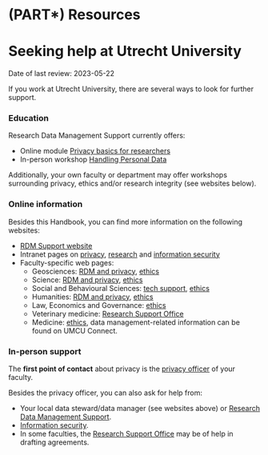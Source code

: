 # (PART\*) Resources {-} 

# Seeking help at Utrecht University {#seeking-help}
:::keywords
Date of last review: 2023-05-22
:::

If you work at Utrecht University, there are several ways to look for further 
support.

### Education {#education}

Research Data Management Support currently offers:

- Online module [Privacy basics for researchers](https://www.uu.nl/en/research/research-data-management/walk-in-hours-workshops/privacy-basics-online-training){target="_blank"}
- In-person workshop [Handling Personal Data](https://www.uu.nl/en/research/research-data-management/training-workshops/handling-personal-data-in-research){target="_blank"}

Additionally, your own faculty or department may offer workshops surrounding
privacy, ethics and/or research integrity (see websites below).

### Online information {#websites}

Besides this Handbook, you can find more information on the following websites:

- [RDM Support website](https://www.uu.nl/rdm){target="_blank"}
- Intranet pages on [privacy](https://intranet.uu.nl/en/knowledge-base/privacy-at-uu){target="_blank"}, 
[research](https://intranet.uu.nl/en/knowledgebase/research){target="_blank"} and
[information security](https://intranet.uu.nl/en/information-security-at-the-uu){target="_blank"}
- Faculty-specific web pages:
  - Geosciences: [RDM and privacy](https://geo-data-support.sites.uu.nl/){target="_blank"},
    [ethics](https://sciencegeo-erb.sites.uu.nl/){target="_blank"}
  - Science: [RDM and privacy](https://science-data-support.sites.uu.nl/){target="_blank"},
    [ethics](https://sciencegeo-erb.sites.uu.nl/){target="_blank"}
  - Social and Behavioural Sciences: [tech support](https://techsupport.fss.uu.nl/){target="_blank"},
    [ethics](https://ferb.sites.uu.nl/){target="_blank"}
  - Humanities: [RDM and privacy](https://cdh.uu.nl/research/data-management-privacy/){target="_blank"},
    [ethics](https://fetc-gw.wp.hum.uu.nl/){target="_blank"}
  - Law, Economics and Governance: [ethics](https://intranet.uu.nl/en/knowledgebase/facultys-ethical-review-committee){target="_blank"}
  - Veterinary medicine: [Research Support Office](https://www.uu.nl/en/node/589/onderzoeksbureauresearch-support-office){target="_blank"}
  - Medicine: [ethics](https://www.metc-utrecht.nl/en/){target="_blank"}, data management-related information can be found on UMCU Connect.

### In-person support {#support}

The **first point of contact** about privacy is the [privacy officer](https://intranet.uu.nl/en/knowledgebase/privacyofficers){target="_blank"}
of your faculty. 

Besides the privacy officer, you can also ask for help from:

- Your local data steward/data manager (see websites above) or 
[Research Data Management Support](https://www.uu.nl/en/research/research-data-management/contact-us){target="_blank"}.
- [Information security](https://intranet.uu.nl/en/security/information-security-contact-who-are-we){target="_blank"}.
- In some faculties, the [Research Support Office](https://intranet.uu.nl/en/knowledgebase/research-support-offices){target="_blank"} 
may be of help in drafting agreements.
